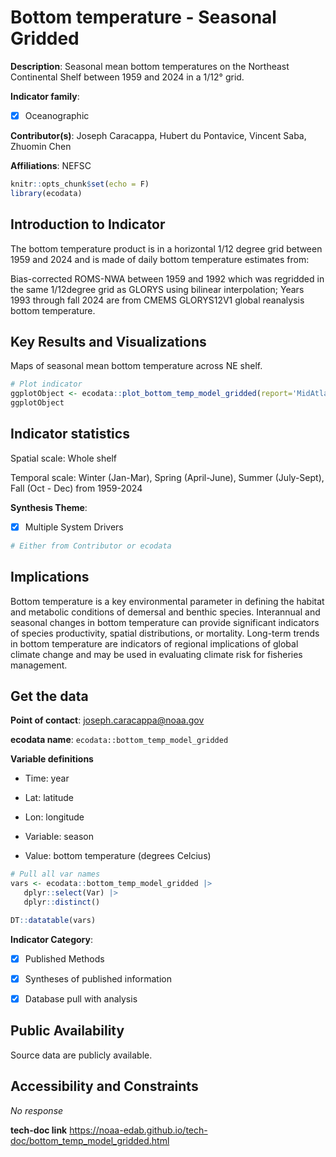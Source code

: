 # Bottom temperature - Seasonal Gridded {#bottom_temp_model_gridded}

**Description**: Seasonal mean bottom temperatures on the Northeast Continental Shelf between 1959 and 2024 in a 1/12° grid.

**Indicator family**: 

- [X] Oceanographic


**Contributor(s)**: Joseph Caracappa, Hubert du Pontavice, Vincent Saba, Zhuomin Chen

**Affiliations**: NEFSC

```{r echo=FALSE}
knitr::opts_chunk$set(echo = F)
library(ecodata)
```
## Introduction to Indicator
The bottom temperature product is in a horizontal 1/12 degree grid between 1959 and 2024 and is made of daily bottom temperature estimates from:

Bias-corrected ROMS-NWA between 1959 and 1992 which was regridded in the same 1/12degree grid as GLORYS using bilinear interpolation; Years 1993 through fall 2024 are from CMEMS GLORYS12V1 global reanalysis bottom temperature.

## Key Results and Visualizations
Maps of seasonal mean bottom temperature across NE shelf.

```{r plot_bottom_temp_model_griddedMAB}
# Plot indicator
ggplotObject <- ecodata::plot_bottom_temp_model_gridded(report='MidAtlantic')
ggplotObject
```


## Indicator statistics 
Spatial scale: Whole shelf

Temporal scale: Winter (Jan-Mar), Spring (April-June), Summer (July-Sept), Fall (Oct - Dec) from 1959-2024

**Synthesis Theme**:

- [X] Multiple System Drivers


```{r autostats_bottom_temp_model_gridded}
# Either from Contributor or ecodata
```

## Implications
Bottom temperature is a key environmental parameter in defining the habitat and metabolic conditions of demersal and benthic species. Interannual and seasonal changes in bottom temperature can provide significant indicators of species productivity, spatial distributions, or mortality.  Long-term trends in bottom temperature are indicators of regional implications of global climate change and may be used in evaluating climate risk for fisheries management.

## Get the data

**Point of contact**: [joseph.caracappa@noaa.gov](mailto:joseph.caracappa@noaa.gov){.email}

**ecodata name**: `ecodata::bottom_temp_model_gridded`

**Variable definitions**

- Time: year - Lat: latitude - Lon: longitude - Variable: season 
- Value: bottom temperature (degrees Celcius)

```{r vars_bottom_temp_model_gridded}
# Pull all var names
vars <- ecodata::bottom_temp_model_gridded |>
   dplyr::select(Var) |>
   dplyr::distinct()

DT::datatable(vars)
```
**Indicator Category**:

- [X] Published Methods
- [X] Syntheses of published information
- [X] Database pull with analysis


## Public Availability

Source data are publicly available.

## Accessibility and Constraints

_No response_

**tech-doc link**
<https://noaa-edab.github.io/tech-doc/bottom_temp_model_gridded.html>

